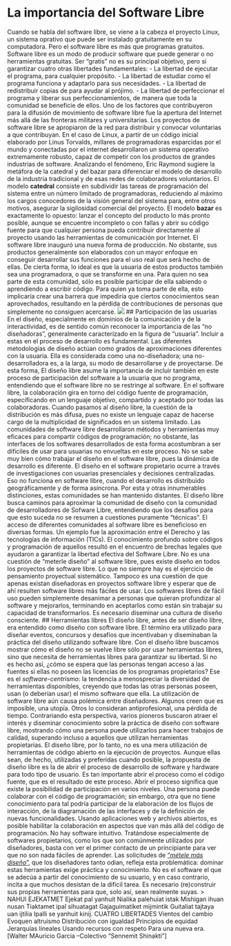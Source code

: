 # La importancia del Software Libre
Cuando se habla del software libre, se viene a la cabeza el proyecto Linux, un sistema oprativo que puede ser instalado gratuitamente en su computadora. Pero el software libre es más que programas gratuitos. Software libre es un modo de producir software que puede generar o no herramientas gratuitas. Ser “gratis” no es su principal objetivo, pero sí garantizar cuatro otras libertades fundamentales:
- La libertad de ejecutar el programa, para cualquier propósito.
- La libertad de estudiar como el programa funciona y adaptarlo para sus necesidades.
- La libertad de redistribuir copias de para ayudar al prójimo.
- La libertad de perfeccionar el programa y liberar sus perfeccionamientos, de manera que toda la comunidad se beneficie de ellos.
Uno de los factores que contribuyeron para la difusión de movimiento de software libre fue la apertura del Internet más allá de las fronteras militares y universitarias. Los proyectos de software libre se apropiaron de la red para distribuir y convocar voluntarias a que contribuyan. En el caso de Linux, a partir de un código inicial elaborado por Linus Torvalds, millares de programadoras esparcidas por el mundo y conectadas por el internet desarrollaron un sistema operativo extremamente robusto, capaz de competir con los productos de grandes industrias de software.
Analizando el fenómeno, Eric Raymond sugiere la metáfora de la catedral y del bazar para diferenciar el modelo de desarrollo de la industria tradicional y de esas redes de colaboradores voluntarios.
El modelo **catedral** consiste en subdividir las tareas de programación del sistema entre un número limitado de programadoras, reduciendo al máximo los cargos conocedores de la visión general del sistema para, entre otros motivos, asegurar la sigilosidad comercial del proyecto.
El modelo **bazar** es exactamente lo opuesto: lanzar el concepto del producto lo más pronto posible, aunque se encuentre incompleto o con fallas y abrir su código fuente para que cualquier persona pueda contribuir directamente al proyecto usando las herramientas de comunicación por Internet.
El software libre inauguró una nueva forma de producción. No obstante, sus productos generalmente son elaborados con un mayor enfoque en conseguir desarrollar sus funciones para el uso real que será hecho de ellas. De cierta forma, lo ideal es que la usuaria de estos productos también sea una programadora, o que se transforme en una. Para quien no sea parte de esta comunidad, sólo es posible participar de ella sabiendo o aprendiendo a escribir código. Para quien ya toma parte de ella, esto implicaría crear una barrera que impediría que ciertos conocimientos sean aprovechados, resultando en la pérdida de contribuciones de personas que simplemente no consiguen acercarse.
![](img/caixatransparente.png)
## Participación de las usuarias
En el diseño, especialmente en dominios de la comunicación y de la interactividad, es de sentido común reconocer la importancia de las “no diseñadoras”, generalmente caracterizado en la figura de “usuaria”. Incluir a estas en el proceso de desarrollo es fundamental. Las diferentes metodologías de diseño actúan como grados de aproximaciones diferentes con la usuaria. Ella es considerada como una no-diseñadora; una no-desarrolladora es, a la larga, su modo de desarrollarse y de proyectarse. De esta forma, El diseño libre asume la importancia de incluir también en este proceso de participación del software a la usuaria que no programa, entendiendo que el software libre no se restringe al software.
En el software libre, la colaboración gira en torno del código fuente de programación, especificando en un lenguaje objetivo, compartido y aceptado por todas las colaboradoras. Cuando pasamos al diseño libre, la cuestión de la distribución es más difusa, pues no existe un lenguaje capaz de hacerse cargo de la multiplicidad de significados en un sistema limitado.
Las comunidades de software libre desarrollaron métodos y herramientas muy eficaces para compartir códigos de programación; no obstante, las interfaces de los softwares desarrollados de esta forma acostumbran a ser difíciles de usar para usuarias no envueltas en este proceso. No se sabe muy bien cómo trabajar el diseño en el software libre, pues la dinámica de desarrollo es diferente.
El diseño en el software propietario ocurre a través de investigaciones con usuarias presenciales y decisiones centralizadas. Eso no funciona en software libre, cuando el desarrollo es distribuido geográficamente y de forma asíncrona. Por esta y otras innumerables distinciones, estas comunidades se han mantenido distantes. 
El diseño libre busca caminos para aproximar la comunidad de diseño con la comunidad de desarrolladores de Sofware Libre, entendiendo que los desafíos para que esto suceda no se resumen a cuestiones puramente “técnicas”. El acceso de diferentes comunidades al software libre es beneficioso en diversas formas. Un ejemplo fue la aproximación entre el Derecho y las tecnologías de información (TICs). El conocimiento profundo sobre códigos y programación de aquellos resultó en el encuentro de brechas legales que ayudaron a garantizar la libertad efectiva del Software Libre.
No es una cuestión de “meterle diseño” al software libre, pues existe diseño en todos los proyectos de software libre. Lo que no siempre hay es el ejercicio de pensamiento proyectual sistemático. Tampoco es una cuestión de que apenas existan diseñadoras en proyectos software libre y esperar que de ahí resulten software libres más fáciles de usar. Los softwares libres de fácil uso pueden simplemente desanimar a personas que quieran profundizar al software y mejorarlos, terminando en aceptarlos como están sin trabajar su capacidad de transformarlos. Es necesario diseminar una cultura de diseño consciente.
## Herramientas libres
El diseño libre, antes de ser diseño libre, era entendido como diseño con software libre. El término era utilizado para diseñar eventos, concursos y desafíos que incentivaban y diseminaban la práctica del diseño utilizando software libre.
Con el diseño libre buscamos mostrar cómo el diseño no se vuelve libre sólo por usar herramientas libres, sino que necesita de herramientas libres para garantizar su libertad. Si no es hecho así, ¿cómo se espera que las personas tengan acceso a las fuentes si ellas no poseen las licencias de los programas propietarios? Ese es el *software-centrismo*: la tendencia a menospreciar la diversidad de herramientas disponibles, creyendo que todas las otras personas poseen, usan (o deberían usar) el mismo software que ella.
La utilización de software libre aún causa polémica entre diseñadores. Algunos creen que es imposible, una utopía. Otros lo consideran antiprofesional, una pérdida de tiempo. Contrariando esta perspectiva, varios pioneros buscaron atraer el interés y diseminar conocimiento sobre la práctica de diseño con software libre, mostrando cómo una persona puede utilizarlos para hacer trabajos de calidad, superando incluso a aquellos que utilizan herramientas propietarias.
El diseño libre, por lo tanto, no es una mera utilización de herramientas de código abierto en la ejecución de proyectos. Aunque ellas sean, de hecho, utilizadas y preferidas cuando posible, la propuesta de diseño libre es la de abrir el proceso de desarrollo de software y hardware para todo tipo de usuario. Es tan importante abrir el proceso como el código fuente, que es el resultado de este proceso.
Abrir el proceso significa que existe la posibilidad de participación en varios niveles. Una persona puede colaborar con el código de programación; sin embargo, otra que no tiene conocimiento para tal podría participar de la elaboración de los flujos de interacción, de la diagramación de las interfaces y de la definición de nuevas funcionalidades. Usando aplicaciones web y archivos abiertos, es posible habilitar la colaboración en aspectos que van más allá del código de programación.
No hay software intuitivo. Tratándose especialmente de softwares propietarios, como los que son comúnmente utilizados por diseñadores, basta con ver el primer contacto de un principiante para ver que no son nada fáciles de aprender.
Las solicitudes de [“*métele más diseño*”](https://youtu.be/XbhW-FToKgk), que los diseñadores tanto odian, refleja esta problemática: dominar estas herramientas exige práctica y conocimiento. No es el software el que se adecúa a partir del conocimiento de su usuario, y en caso contrario, incita a que muchos desistan de la difícil tarea. Es necesario (re)construir sus propias herramientas para que, solo así, sean realmente suyas.
> NAHUI EJEKATMET
Ejekat pal yanhuit
Nialika palehuiat istak
Mishigan ihuan nusan
Tiaktamet ipal sihuatagat
Gajaguimatiket mijmintik
Guitaliat tajtaya uan ijtilia
Ipalli se yanhuit kinij.
CUATRO LIBERTADES
Vientos del cambio
Evoquen altruismo
Distribución con igualdad
Principios de equidad
Jerarquías lineales
Usando recursos con respeto
Para una nueva era.
[Walter MAuricio Garcia --Colectivo “Sennemit Shinakti”]